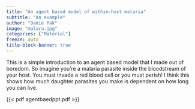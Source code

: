 ```yaml
---
title: "An agent based model of within-host malaria"
subtitle: "An example"
author: "Damie Pak"
image: "malara.jpg"
categories: ["Material"]
freeze: auto
title-block-banner: true
---
```


This is a simple introduction to an agent based model that I made out of boredom. So imagine you're a malaria parasite inside the bloodstream of your host. You must invade a red blood cell or you must perish! I think this shows how much daughter parasites you make is dependent on how long you can live.

{{< pdf agentbaedppt.pdf >}}
